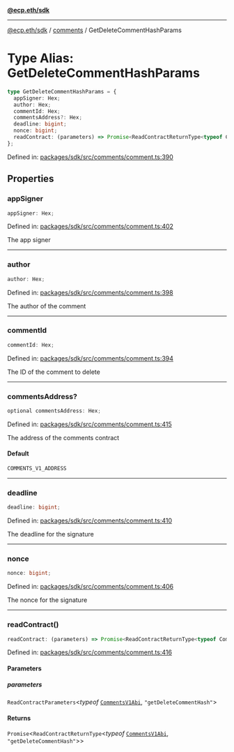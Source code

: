 [**@ecp.eth/sdk**](../../index.mdx)

***

[@ecp.eth/sdk](/sdk-reference/index.mdx) / [comments](/sdk-reference/comments/index.mdx) / GetDeleteCommentHashParams

# Type Alias: GetDeleteCommentHashParams

```ts
type GetDeleteCommentHashParams = {
  appSigner: Hex;
  author: Hex;
  commentId: Hex;
  commentsAddress?: Hex;
  deadline: bigint;
  nonce: bigint;
  readContract: (parameters) => Promise<ReadContractReturnType<typeof CommentsV1Abi, "getDeleteCommentHash">>;
};
```

Defined in: [packages/sdk/src/comments/comment.ts:390](https://github.com/ecp-eth/comments-monorepo/blob/main/packages/sdk/src/comments/comment.ts#L390)

## Properties

### appSigner

```ts
appSigner: Hex;
```

Defined in: [packages/sdk/src/comments/comment.ts:402](https://github.com/ecp-eth/comments-monorepo/blob/main/packages/sdk/src/comments/comment.ts#L402)

The app signer

***

### author

```ts
author: Hex;
```

Defined in: [packages/sdk/src/comments/comment.ts:398](https://github.com/ecp-eth/comments-monorepo/blob/main/packages/sdk/src/comments/comment.ts#L398)

The author of the comment

***

### commentId

```ts
commentId: Hex;
```

Defined in: [packages/sdk/src/comments/comment.ts:394](https://github.com/ecp-eth/comments-monorepo/blob/main/packages/sdk/src/comments/comment.ts#L394)

The ID of the comment to delete

***

### commentsAddress?

```ts
optional commentsAddress: Hex;
```

Defined in: [packages/sdk/src/comments/comment.ts:415](https://github.com/ecp-eth/comments-monorepo/blob/main/packages/sdk/src/comments/comment.ts#L415)

The address of the comments contract

#### Default

```ts
COMMENTS_V1_ADDRESS
```

***

### deadline

```ts
deadline: bigint;
```

Defined in: [packages/sdk/src/comments/comment.ts:410](https://github.com/ecp-eth/comments-monorepo/blob/main/packages/sdk/src/comments/comment.ts#L410)

The deadline for the signature

***

### nonce

```ts
nonce: bigint;
```

Defined in: [packages/sdk/src/comments/comment.ts:406](https://github.com/ecp-eth/comments-monorepo/blob/main/packages/sdk/src/comments/comment.ts#L406)

The nonce for the signature

***

### readContract()

```ts
readContract: (parameters) => Promise<ReadContractReturnType<typeof CommentsV1Abi, "getDeleteCommentHash">>;
```

Defined in: [packages/sdk/src/comments/comment.ts:416](https://github.com/ecp-eth/comments-monorepo/blob/main/packages/sdk/src/comments/comment.ts#L416)

#### Parameters

##### parameters

`ReadContractParameters`\<*typeof* [`CommentsV1Abi`](/sdk-reference/defaultExports/variables/CommentsV1Abi.mdx), `"getDeleteCommentHash"`\>

#### Returns

`Promise`\<`ReadContractReturnType`\<*typeof* [`CommentsV1Abi`](/sdk-reference/defaultExports/variables/CommentsV1Abi.mdx), `"getDeleteCommentHash"`\>\>
